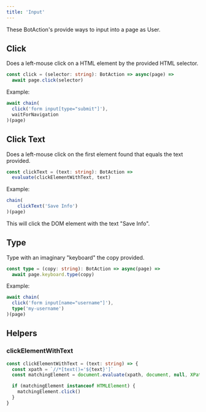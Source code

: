 ---
title: 'Input'
---

These BotAction's provide ways to input into a page as User.

## Click
Does a left-mouse click on a HTML element by the provided HTML selector.

```typescript
const click = (selector: string): BotAction => async(page) =>
  await page.click(selector)
```
Example:
```typescript
await chain(
  click('form input[type="submit"]'),
  waitForNavigation
)(page)
```

## Click Text
Does a left-mouse click on the first element found that equals the text provided.

```typescript
const clickText = (text: string): BotAction =>
  evaluate(clickElementWithText, text)
```

Example:
```typescript
chain(
    clickText('Save Info')
)(page)
```
This will click the DOM element with the text "Save Info".

## Type
Type with an imaginary "keyboard" the copy provided.

```typescript
const type = (copy: string): BotAction => async(page) =>
  await page.keyboard.type(copy)
```

Example:
```typescript
await chain(
  click('form input[name="username"]'),
  type('my-username')
)(page)
```

## Helpers

### clickElementWithText

```typescript
const clickElementWithText = (text: string) => {
  const xpath = `//*[text()='${text}']`
  const matchingElement = document.evaluate(xpath, document, null, XPathResult.FIRST_ORDERED_NODE_TYPE, null).singleNodeValue;

  if (matchingElement instanceof HTMLElement) {
    matchingElement.click()
  }
}
```